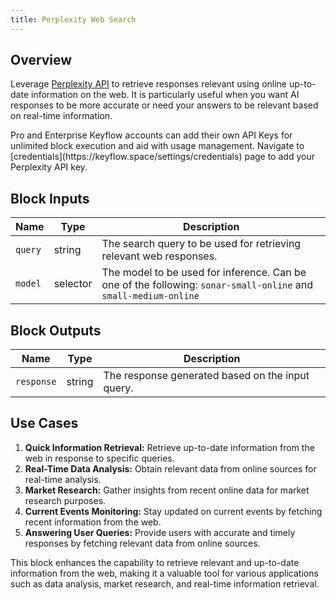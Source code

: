 ```yaml
---
title: Perplexity Web Search
---
```


## Overview

Leverage [Perplexity API](https://perplexity.ai/) to retrieve responses relevant using online up-to-date information on the web. It is particularly useful when you want AI responses to be more accurate or need your answers to be relevant based on real-time information.

<Note>
  Pro and Enterprise Keyflow accounts can add their own API Keys for unlimited
  block execution and aid with usage management. Navigate to
  [credentials](https://keyflow.space/settings/credentials) page to add your
  Perplexity API key.
</Note>

## Block Inputs

| Name    | Type     | Description                                                                                                     |
| ------- | -------- | --------------------------------------------------------------------------------------------------------------- |
| `query` | string   | The search query to be used for retrieving relevant web responses.                                              |
| `model` | selector | The model to be used for inference. Can be one of the following: `sonar-small-online` and `small-medium-online` |

## Block Outputs

| Name       | Type   | Description                                      |
| ---------- | ------ | ------------------------------------------------ |
| `response` | string | The response generated based on the input query. |

## Use Cases

1. **Quick Information Retrieval:** Retrieve up-to-date information from the web in response to specific queries.
2. **Real-Time Data Analysis:** Obtain relevant data from online sources for real-time analysis.
3. **Market Research:** Gather insights from recent online data for market research purposes.
4. **Current Events Monitoring:** Stay updated on current events by fetching recent information from the web.
5. **Answering User Queries:** Provide users with accurate and timely responses by fetching relevant data from online sources.

This block enhances the capability to retrieve relevant and up-to-date information from the web, making it a valuable tool for various applications such as data analysis, market research, and real-time information retrieval.

